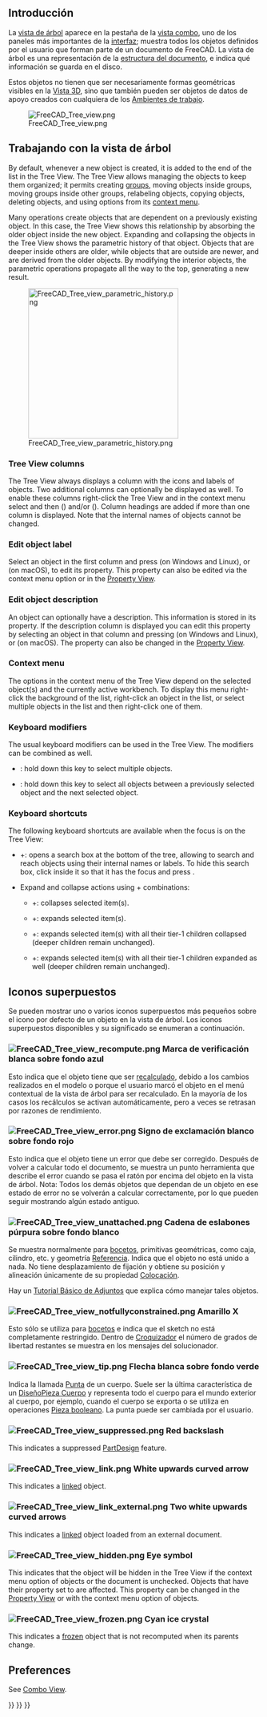 <languages/>
{{TOCright}}

<span id="Introduction"></span>
== Introducción ==

<div class="mw-translate-fuzzy">
La [[Tree_view/es|vista de árbol]] aparece en la pestaña {{MenuCommand|Modelo}} de la [[Combo_view/es|vista combo]], uno de los paneles más importantes de la [[Interface/es|interfaz]]; muestra todos los objetos definidos por el usuario que forman parte de un documento de FreeCAD. La vista de árbol es una representación de la [[document structure/es|estructura del documento]], e indica qué información se guarda en el disco.
</div>

Estos objetos no tienen que ser necesariamente formas geométricas visibles en la [[3D_view/es|Vista 3D]], sino que también pueden ser objetos de datos de apoyo creados con cualquiera de los [[Workbenches/es|Ambientes de trabajo]].

[[File:FreeCAD_Tree_view.png]]

{{Caption|La vista de árbol que muestra varios elementos del documento.}}

<span id="Working_with_the_Tree_View"></span>
== Trabajando con la vista de árbol ==

By default, whenever a new object is created, it is added to the end of the list in the Tree View. The Tree View allows managing the objects to keep them organized; it permits creating [[Std_Group|groups]], moving objects inside groups, moving groups inside other groups, relabeling objects, copying objects, deleting objects, and using options from its [[#Context_menu|context menu]].

Many operations create objects that are dependent on a previously existing object. In this case, the Tree View shows this relationship by absorbing the older object inside the new object. Expanding and collapsing the objects in the Tree View shows the parametric history of that object. Objects that are deeper inside others are older, while objects that are outside are newer, and are derived from the older objects. By modifying the interior objects, the parametric operations propagate all the way to the top, generating a new result.

[[File:FreeCAD_Tree_view_parametric_history.png|x300px]]

{{Caption|The topmost object is created by doing parametric operations on objects which themselves were created by previous operations.<br>
Fully expanding the tree reveals the original elements that were used to create the partial solids.}}

=== Tree View columns ===

The Tree View always displays a column with the icons and labels of objects. Two additional columns can optionally be displayed as well. To enable these columns right-click the Tree View and in the context menu select {{MenuCommand|Tree settings}} and then {{MenuCommand|Show description}} ({{Version|0.21}}) and/or {{MenuCommand|Show internal name}} ({{Version|1.0}}). Column headings are added if more than one column is displayed. Note that the internal names of objects cannot be changed.

=== Edit object label ===

Select an object in the first column and press {{KEY|F2}} (on Windows and Linux), or {{KEY|Enter}} (on macOS), to edit its {{PropertyData|Label}} property. This property can also be edited via the context menu option {{MenuCommand|Rename}} or in the [[Property_View|Property View]].

=== Edit object description ===

An object can optionally have a description. This information is stored in its {{PropertyData|Label2}} property. If the description column is displayed you can edit this property by selecting an object in that column and pressing {{KEY|F2}} (on Windows and Linux), or {{KEY|Enter}} (on macOS). The property can also be changed in the [[Property_View|Property View]].

=== Context menu ===

The options in the context menu of the Tree View depend on the selected object(s) and the currently active workbench. To display this menu right-click the background of the list, right-click an object in the list, or select multiple objects in the list and then right-click one of them.

=== Keyboard modifiers ===

The usual keyboard modifiers can be used in the Tree View. The modifiers can be combined as well.
* {{KEY|Ctrl}}: hold down this key to select multiple objects.
* {{KEY|Shift}}: hold down this key to select all objects between a previously selected object and the next selected object.

=== Keyboard shortcuts ===

The following keyboard shortcuts are available when the focus is on the Tree View:
* {{KEY|Ctrl}}+{{KEY|F}}: opens a search box at the bottom of the tree, allowing to search and reach objects using their internal names or labels. To hide this search box, click inside it so that it has the focus and press {{KEY|Esc}}.
* Expand and collapse actions using {{KEY|Alt}}+{{KEY|Arrow}} combinations: {{Version|0.20}}
** {{KEY|Alt}}+{{KEY|Left}}: collapses selected item(s).
** {{KEY|Alt}}+{{KEY|Right}}: expands selected item(s).
** {{KEY|Alt}}+{{KEY|Up}}: expands selected item(s) with all their tier-1 children collapsed (deeper children remain unchanged).
** {{KEY|Alt}}+{{KEY|Down}}: expands selected item(s) with all their tier-1 children expanded as well (deeper children remain unchanged).

<span id="Overlay_icons"></span>
== Iconos superpuestos ==

<div class="mw-translate-fuzzy">
Se pueden mostrar uno o varios iconos superpuestos más pequeños sobre el icono por defecto de un objeto en la vista de árbol. Los iconos superpuestos disponibles y su significado se enumeran a continuación. {{Version/es|0.19}}
</div>

<span id="File:FreeCAD_Tree_view_recompute.png_White_check_mark_on_blue_background"></span>
=== [[File:FreeCAD_Tree_view_recompute.png]] Marca de verificación blanca sobre fondo azul ===

Esto indica que el objeto tiene que ser [[Std_Refresh/es|recalculado]], debido a los cambios realizados en el modelo o porque el usuario marcó el objeto en el menú contextual de la vista de árbol para ser recalculado. En la mayoría de los casos los recálculos se activan automáticamente, pero a veces se retrasan por razones de rendimiento.

<span id="File:FreeCAD_Tree_view_error.png_White_exclamation_mark_on_red_background"></span>
=== [[File:FreeCAD_Tree_view_error.png]] Signo de exclamación blanco sobre fondo rojo ===

Esto indica que el objeto tiene un error que debe ser corregido. Después de volver a calcular todo el documento, se muestra un punto herramienta que describe el error cuando se pasa el ratón por encima del objeto en la vista de árbol. Nota: Todos los demás objetos que dependan de un objeto en ese estado de error no se volverán a calcular correctamente, por lo que pueden seguir mostrando algún estado antiguo.

<span id="File:FreeCAD_Tree_view_unattached.png_Purple_chain_link"></span>
<div class="mw-translate-fuzzy">
=== [[File:FreeCAD_Tree_view_unattached.png]] Cadena de eslabones púrpura sobre fondo blanco ===
</div>

<div class="mw-translate-fuzzy">
Se muestra normalmente para [[Sketch/es|bocetos]], primitivas geométricas, como caja, cilindro, etc. y geometría [[Datum/es|Referencia]]. Indica que el objeto no está unido a nada. No tiene desplazamiento de fijación y obtiene su posición y alineación únicamente de su propiedad [[Placement/es|Colocación]].
</div>

Hay un [[Basic_Attachment_Tutorial/es|Tutorial Básico de Adjuntos]] que explica cómo manejar tales objetos.

<span id="File:FreeCAD_Tree_view_notfullyconstrained.png_Yellow_X"></span>
=== [[File:FreeCAD_Tree_view_notfullyconstrained.png]] Amarillo X ===

<div class="mw-translate-fuzzy">
Esto sólo se utiliza para [[Sketch/es|bocetos]] e indica que el sketch no está completamente restringido. Dentro de [[Sketcher_Workbench/es|Croquizador]] el número de grados de libertad restantes se muestra en los mensajes del solucionador.
</div>

<span id="File:FreeCAD_Tree_view_tip.png_White_arrow_on_green_background"></span>
=== [[File:FreeCAD_Tree_view_tip.png]] Flecha blanca sobre fondo verde ===

Indica la llamada [[PartDesign_Body/es#punta|Punta]] de un cuerpo. Suele ser la última característica de un [[PartDesign_Body/es|DiseñoPieza Cuerpo]] y representa todo el cuerpo para el mundo exterior al cuerpo, por ejemplo, cuando el cuerpo se exporta o se utiliza en operaciones [[Part_Boolean/es|Pieza booleano]]. La punta puede ser cambiada por el usuario.

=== [[File:FreeCAD_Tree_view_suppressed.png]] Red backslash ===

{{Version|1.0}}

This indicates a suppressed [[PartDesign_Workbench|PartDesign]] feature.

=== [[File:FreeCAD_Tree_view_link.png]] White upwards curved arrow ===

This indicates a [[Std_LinkMake|linked]] object.

=== [[File:FreeCAD_Tree_view_link_external.png]] Two white upwards curved arrows ===

This indicates a [[Std_LinkMake|linked]] object loaded from an external document.

=== [[File:FreeCAD_Tree_view_hidden.png]] Eye symbol ===

This indicates that the object will be hidden in the Tree View if the {{MenuCommand|Show Items Hidden in Tree View}} context menu option of objects or the document is unchecked. Objects that have their {{PropertyView|Show In Tree}} property set to {{FALSE}} are affected. This property can be changed in the [[Property_View|Property View]] or with the {{MenuCommand|Toggle Visibility in Tree View}} context menu option of objects.

=== [[File:FreeCAD_Tree_view_frozen.png]] Cyan ice crystal ===

{{Version|1.0}}

This indicates a [[Std_ToggleFreeze|frozen]] object that is not recomputed when its parents change.

== Preferences ==

See [[Combo_View#Preferences|Combo View]].


{{Interface_navi{{#translation:}}}}
{{Std_Base_navi{{#translation:}}}}
{{Userdocnavi{{#translation:}}}}